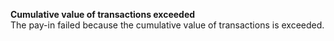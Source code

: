   
<Card title="008507" >  

 **Cumulative value of transactions exceeded**  
 The pay-in failed because the cumulative value of transactions is exceeded.  

</Card>